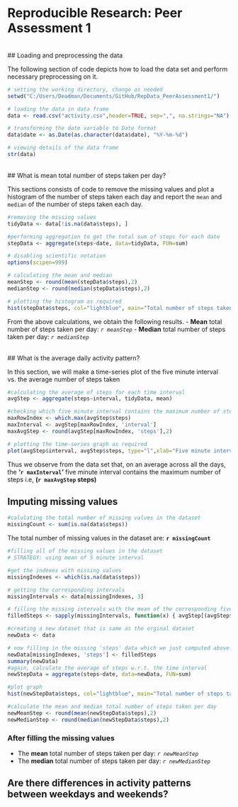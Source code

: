 # Reproducible Research: Peer Assessment 1

<br>
## Loading and preprocessing the data

The following section of code depicts how to load the data set and perform necessary
preprocessing on it.

```{r}
# setting the working directory, change as needed
setwd("C:/Users/Deadman/Documents/GitHub/RepData_PeerAssessment1/")  

# loading the data in data frame
data <- read.csv("activity.csv",header=TRUE, sep=",", na.strings="NA")

# transforming the date variable to Date format
data$date <- as.Date(as.character(data$date), "%Y-%m-%d")

# viewing details of the data frame
str(data)
```
  
    
<br>
## What is mean total number of steps taken per day?

This sections consists of code to remove the missing values and plot a histogram of the number
of steps taken each day and report the `mean` and `median` of the number of steps taken each day.

```{r}

#removing the missing values
tidyData <- data[!is.na(data$steps), ]

#performing aggregation to get the total sum of steps for each date
stepData <- aggregate(steps~date, data=tidyData, FUN=sum)

# disabling scientific notation
options(scipen=999)

# calculating the mean and median
meanStep <- round(mean(stepData$steps),2)
medianStep <- round(median(stepData$steps),2)

# plotting the histogram as required
hist(stepData$steps, col="lightblue", main="Total number of steps taken each day", xlab="Steps Per Day")

```

From the above calculations, we obtain the following results.
 - __Mean__ total number of steps taken per day: _`r meanStep`_
 - __Median__ total number of steps taken per day: _`r medianStep`_

<br>
## What is the average daily activity pattern?

In this section, we will make a time-series plot of the five minute interval vs. the average number of steps
taken

```{r}

#calculating the average of steps for each time interval
avgStep <- aggregate(steps~interval, tidyData, mean)

#checking which five minute interval contains the maximum number of steps taken
maxRowIndex <- which.max(avgStep$steps)
maxInterval <- avgStep[maxRowIndex, 'interval']
maxAvgStep <- round(avgStep[maxRowIndex, 'steps'],2)

# plotting the time-series graph as required
plot(avgStep$interval, avgStep$steps, type="l",xlab="Five minute intervals", ylab="Avg. steps taken", main="Average number of steps per time interval across all days")

```

Thus we observe from the data set that, on an average across all the days, the __'`r maxInterval`'__ five minute interval contains the maximum number of steps i.e, __(`r maxAvgStep` steps)__

## Imputing missing values

```{r}

#calulating the total number of missing values in the dataset
missingCount <- sum(is.na(data$steps))

```

The total number of missing values in the dataset are: __`r missingCount`__

```{r}

#filling all of the missing values in the dataset  
# STRATEGY: using mean of 5 minute interval

#get the indexes with missing values
missingIndexes <- which(is.na(data$steps))

# getting the corresponding intervals
missingIntervals <- data[missingIndexes, 3] 

# filling the missing intervals with the mean of the corresponding five minute interval
filledSteps <- sapply(missingIntervals, function(x) { avgStep[(avgStep$interval==x), 2]})

#creating a new dataset that is same as the orginal dataset 
newData <- data

# now filling in the missing 'steps' data which we just computed above
newData[missingIndexes, 'steps'] <- filledSteps
summary(newData)
#again, calculate the average of steps w.r.t. the time interval
newStepData = aggregate(steps~date, data=newData, FUN=sum)

#plot graph
hist(newStepData$steps, col="lightblue", main="Total number of steps taken each day \n (new dataset filled missing data)", xlab="Total Number of Steps",breaks=5)

#calculate the mean and median total number of steps taken per day
newMeanStep <- round(mean(newStepData$steps),2)
newMedianStep <- round(median(newStepData$steps),2)

```

### After filling the missing values
* The __mean__ total number of steps taken per day: _`r newMeanStep`_
* The __median__ total number of steps taken per day: _`r newMedianStep`_

## Are there differences in activity patterns between weekdays and weekends?
